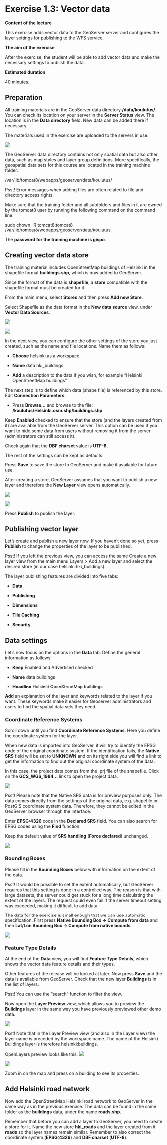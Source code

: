 # Exercise 1.3: Vector data

**Content of the lecture**

This exercise adds vector data to the GeoServer server and configures the layer settings for publishing to the WFS service.

**The aim of the exercise**

After the exercise, the student will be able to add vector data and make the necessary settings to publish the data.

**Estimated duration**

40 minutes.

## **Preparation**

All training materials are in the GeoServer data directory **/data/koulutus/**. You can check its location on your server in the **Server Status** view. The location is in the **Data directory** field. New data can be added there if necessary. 

The materials used in the exercise are uploaded to the servers in use.

![](img/harjoitus_3/image1.png)

The GeoServer data directory contains not only spatial data but also other data, such as map styles and layer group definitions. More specifically, the geospatial data sets for this course are located in the training machine folder: 

::: note-box
/var/lib/tomcat8/webapps/geoserver/data/koulutus/
:::

::: hint-box
Psst! Error messages when adding files are often related to file and directory access rights.
:::

Make sure that the training folder and all subfolders and files in it are owned by the tomcat8 user by running the following command on the command line:

::: commandline-box
sudo chown -R tomcat8:tomcat8 /var/lib/tomcat8/webapps/geoserver/data/koulutus
:::

The **password for the training machine is gispo**.

## **Creating vector data store**

The training material includes OpenStreetMap buildings of Helsinki in the shapefile format **buildings.shp**, which is now added to GeoServer.

Since the format of the data is **shapefile**, a **store** compatible with the shapefile format must be created for it.

From the main menu, select **Stores** and then press **Add new Store**.

Select Shapefile as the data format in the **New data source** view, under **Vector Data Sources**.

![](img/harjoitus_3/image2.png)

![](img/harjoitus_3/image3.2.png)

In the next view, you can configure the other settings of the store you just created, such as the name and file locations. Name them as follows:

-   **Choose** helsinki as a workspace

-   **Name** data hki_buildings

-   **Add** a description to the data if you wish, for example "Helsinki OpenStreetMap buildings"

The next step is to define which data (shape file) is referenced by this store. Edit **Connection Parameters**:

-   Press **Browse...** and browse to the file: **/koulutus/Helsinki.osm.shp/buildings.shp**

Keep **Enabled** checked to ensure that the store (and the layers created from it) are available from the GeoServer server. This option can be used if you want to hide some data from users without removing it from the server (administrators can still access it).

Check again that the **DBF charset** value is **UTF-8**.

The rest of the settings can be kept as defaults.

Press **Save** to save the store to GeoServer and make it available for future use.

After creating a store, GeoServer assumes that you want to publish a new layer and therefore the **New Layer** view opens automatically.

![](img/harjoitus_3/image4.2.png)

![](img/harjoitus_3/image5.png)

Press **Publish** to publish the layer.

## **Publishing vector layer**

Let's create and publish a new layer now. If you haven't done so yet, press **Publish** to change the properties of the layer to be published.

::: hint-box
Psst! If you left the previous view, you can access the same Create a new layer view from the main menu Layers \> Add a new layer and select the desired store (in our case helsinki:hki_buildings).
:::

The layer publishing features are divided into five tabs:

-   **Data**

-   **Publishing**

-   **Dimensions**

-   **Tile Caching**

-   **Security**

## **Data settings**

Let's now focus on the options in the **Data** tab. Define the general information as follows:

-   **Keep** Enabled and Advertised checked

-   **Name** data buildings

-   **Headline** Helsinki OpenStreetMap buildings

**Add** an explanation of the layer and keywords related to the layer if you want. These keywords make it easier for Geoserver administrators and users to find the spatial data sets they need.

### **Coordinate Reference Systems**

Scroll down until you find **Coordinate Reference Systems**. Here you define the coordinate system for the layer.

When new data is imported into GeoServer, it will try to identify the EPSG code of the original coordinate system. If the identification fails, the **Native SRS** field will be set to **UNKNOWN** and on its right side you will find a link to get the information to find out the original coordinate system of the data.

In this case, the project data comes from the .prj file of the shapefile. Click on the **GCS_WGS_1984...** link to open the project data.

![](img/harjoitus_3/image6.png)

::: hint-box
Psst! Please note that the Native SRS data is for preview purposes only. The data comes directly from the settings of the original data, e.g. shapefile or PostGIS coordinate system data. Therefore, they cannot be edited in the GeoServer browser through the interface.
:::

Enter **EPSG:4326** code in the **Declared SRS** field. You can also search for EPSG codes using the **Find** function.

Keep the default value of **SRS handling** (**Force declared**) unchanged.

![](img/harjoitus_3/image7.png)

### **Bounding Boxes**

Please fill in the **Bounding Boxes** below with information on the extent of the data.

::: hint-box
Psst! It would be possible to set the extent automatically, but GeoServer requires that this setting is done in a controlled way. The reason is that with large datasets, the server could get stuck for a long time calculating the extent of the layers. The request could even fail if the server timeout setting was exceeded, making it difficult to add data.
:::

The data for the exercise is small enough that we can use automatic specification. First press **Native Bounding Box → Compute from data** and then **Lat/Lon Bounding Box → Compute from native bounds**.

![](img/harjoitus_3/image8.png)

### **Feature Type Details**

At the end of the **Data** view, you will find **Feature Type Details**, which shows the vector data feature details and their types.

Other features of the release will be looked at later. Now press **Save** and the data is available from GeoServer. Check that the new layer **Buildings** is in the list of layers.

::: hint-box
Psst! You can use the "search" function to filter the view.
:::

Now open the **Layer Preview** view, which allows you to preview the **Buildings** layer in the same way you have previously previewed other demo data.

![](img/harjoitus_3/image9.jpg)

::: hint-box
Psst! Note that in the Layer Preview view (and also in the Layer view) the layer name is preceded by the workspace name. The name of the Helsinki Buildings layer is therefore helsinki:buildings.
:::

OpenLayers preview looks like this: ![](img/harjoitus_3/image10.2.png)

![](img/harjoitus_3/image11.png)

Zoom in on the map and press on a building to see its properties.

## **Add Helsinki road network**

Now add the OpenStreetMap Helsinki road network to GeoServer in the same way as in the previous exercise. The data can be found in the same folder as the **buildings** data, under the name **roads.shp**.

Remember that before you can add a layer to GeoServer, you need to create a store for it. Name the new store **hki_roads** and the layer created from it **roads** so the layer names remain similar. Remember to also correct the coordinate system (**EPSG:4326**) and **DBF charset** (**UTF-8**).
